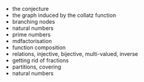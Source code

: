 -   the conjecture
-   the graph induced by the collatz function
-   branching nodes
-   natural numbers
-   prime numbers
-   mdfactorisation
-   function composition
-   relations, injective, bijective, multi-valued, inverse
-   getting rid of fractions
-   partitions, covering
-   natural numbers
